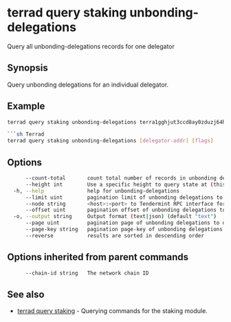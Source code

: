 # terrad query staking unbonding-delegations

Query all unbonding-delegations records for one delegator

## Synopsis

Query unbonding delegations for an individual delegator.

## Example

```sh Terrad
terrad query staking unbonding-delegations terra1gghjut3ccd8ay0zduzj64hwre2fxs9ld75ru9p

```sh Terrad
terrad query staking unbonding-delegations [delegator-addr] [flags]
```

## Options

```sh Terrad
      --count-total       count total number of records in unbonding delegations to query for
      --height int        Use a specific height to query state at (this can error if the node is pruning state)
  -h, --help              help for unbonding-delegations
      --limit uint        pagination limit of unbonding delegations to query for (default 100)
      --node string       <host>:<port> to Tendermint RPC interface for this chain (default "tcp://localhost:26657")
      --offset uint       pagination offset of unbonding delegations to query for
  -o, --output string     Output format (text|json) (default "text")
      --page uint         pagination page of unbonding delegations to query for. This sets offset to a multiple of limit (default 1)
      --page-key string   pagination page-key of unbonding delegations to query for
      --reverse           results are sorted in descending order
```

## Options inherited from parent commands

```sh Terrad
      --chain-id string   The network chain ID
```

## See also

* [terrad query staking](./terrad_query_staking.mdx)	 - Querying commands for the staking module.



